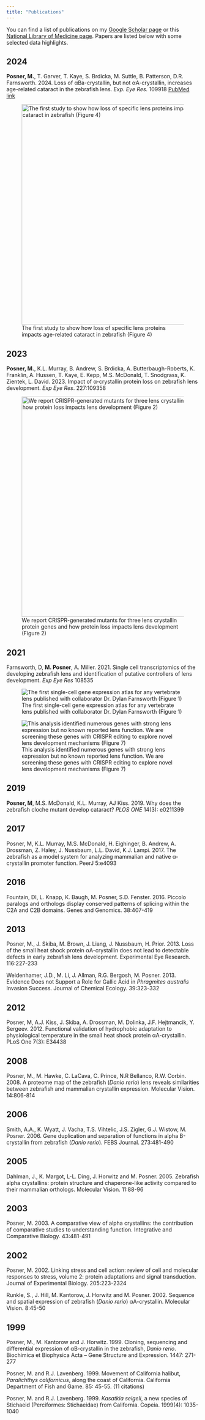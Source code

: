 ```yaml
---
title: "Publications"
---
```


You can find a list of publications on my [Google Scholar page](https://scholar.google.com/citations?user=rfSjsnkAAAAJ&hl=en) or this [National Library of Medicine page](https://www.ncbi.nlm.nih.gov/myncbi/mason.posner.1/bibliography/public/). Papers are listed below with some selected data highlights.

## 2024

**Posner, M.**, T. Garver, T. Kaye, S. Brdicka, M. Suttle, B. Patterson, D.R. Farnsworth. 2024. Loss of αBa-crystallin, but not αA-crystallin, increases age-related cataract in the zebrafish lens. *Exp. Eye Res.* 109918 [PubMed link](https://pubmed.ncbi.nlm.nih.gov/38705506/)\

![The first study to show how loss of specific lens proteins impacts age-related cataract in zebrafish (Figure 4)](media/2025 paper 1.png){width=6in fig-align="left"}

## 2023
**Posner, M.**, K.L. Murray, B. Andrew, S. Brdicka, A. Butterbaugh-Roberts, K. Franklin, A. Hussen, T. Kaye, E. Kepp, M.S. McDonald, T. Snodgrass, K. Zientek, L. David. 2023. Impact of α-crystallin protein loss on zebrafish lens development. *Exp Eye Res*. 227:109358

![We report CRISPR-generated mutants for three lens crystallin protein genes and how protein loss impacts lens development (Figure 2)](media/2024 paper fig 2.png){width=6in fig-align="left"}
  
## 2021
Farnsworth, D, **M. Posner**, A. Miller. 2021. Single cell transcriptomics of the developing zebrafish lens and identification of putative controllers of lens development. *Exp Eye Res* 108535

::: {layout-ncol=2}
![The first single-cell gene expression atlas for any vertebrate lens published with collaborator Dr. Dylan Farnsworth (Figure 1)](media/2021 paper fig 1.png)

![This analysis identified numerous genes with strong lens expression but no known reported lens function. We are screening these genes with CRISPR editing to explore novel lens development mechanisms (Figure 7)](media/2021 paper fig 7.png)


:::

## 2019
**Posner, M**, M.S. McDonald, K.L. Murray, AJ Kiss. 2019. Why does the zebrafish cloche mutant develop cataract? *PLOS ONE* 14(3): e0211399

## 2017
Posner, M, K.L. Murray, M.S. McDonald, H. Eighinger, B. Andrew, A. Drossman, Z. Haley, J. Nussbaum, L.L. David, K.J. Lampi. 2017. The zebrafish as a model system for analyzing mammalian and native α-crystallin promoter function. PeerJ 5:e4093

## 2016
Fountain, DI, L. Knapp, K. Baugh, M. Posner, S.D. Fenster. 2016. Piccolo paralogs and orthologs display conserved patterns of splicing within the C2A and C2B domains. Genes and Genomics. 38:407-419

## 2013
Posner, M., J. Skiba, M. Brown, J. Liang, J. Nussbaum, H. Prior. 2013. Loss of the small heat shock protein αA-crystallin does not lead to detectable defects in early zebrafish lens development. Experimental Eye Research. 116:227-233

Weidenhamer, J.D., M. Li, J. Allman, R.G. Bergosh, M. Posner. 2013. Evidence Does not Support a Role for Gallic Acid in *Phragmites australis* Invasion Success. Journal of Chemical Ecology. 39:323-332

## 2012
Posner, M, A.J. Kiss, J. Skiba, A. Drossman, M. Dolinka, J.F. Hejtmancik, Y. Sergeev. 2012. Functional validation of hydrophobic adaptation to physiological temperature in the small heat shock protein αA-crystallin. PLoS One 7(3): E34438

## 2008
Posner, M., M. Hawke, C. LaCava, C. Prince, N.R Bellanco, R.W. Corbin. 2008. A proteome map of the zebrafish (*Danio rerio*) lens reveals similarities between zebrafish and mammalian crystallin expression. Molecular Vision. 14:806-814

## 2006
Smith, A.A., K. Wyatt, J. Vacha, T.S. Vihtelic, J.S. Zigler, G.J. Wistow, M. Posner.  2006.  Gene duplication and separation of functions in alpha B-crystallin from zebrafish (*Danio rerio*). FEBS Journal. 273:481-490

## 2005
Dahlman, J., K. Margot, L-L. Ding, J. Horwitz and M. Posner. 2005.  Zebrafish alpha crystallins: protein structure and chaperone-like activity compared to their mammalian orthologs.  Molecular Vision. 11:88-96

## 2003
Posner, M.  2003. A comparative view of alpha crystallins: the contribution of comparative studies to understanding function. Integrative and Comparative Biology. 43:481-491

## 2002
Posner, M.  2002. Linking stress and cell action: review of cell and molecular responses to stress, volume 2: protein adaptations and signal transduction.  Journal of Experimental Biology.  205:223-2324

Runkle, S., J. Hill, M. Kantorow, J. Horwitz and M. Posner.  2002. Sequence and spatial expression of zebrafish (*Danio rerio*) αA-crystallin.  Molecular Vision.  8:45-50

## 1999
Posner, M., M. Kantorow and J. Horwitz. 1999. Cloning, sequencing and differential expression of αB-crystallin in the zebrafish, *Danio rerio*. Biochimica et Biophysica Acta – Gene Structure and Expression. 1447: 271-277

Posner, M. and R.J. Lavenberg. 1999. Movement of California halibut, *Paralichthys californicus*, along the coast of California. California Department of Fish and Game. 85: 45-55. (11 citations)

Posner, M. and R.J. Lavenberg. 1999. *Kasatkia seigeli*, a new species of Stichaeid (Perciformes: Stichaeidae) from California. Copeia. 1999(4): 1035-1040



